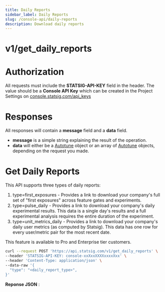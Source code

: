 ```yaml
---
title: Daily Reports
sidebar_label: Daily Reports
slug: /console-api/daily-reports
description: Download daily reports
---
```


# v1/get_daily_reports

# Authorization

All requests must include the **STATSIG-API-KEY** field in the header. The value should be a **Console API Key** which can be created in the Project Settings on [console.statsig.com/api_keys](https://console.statsig.com/api_keys)

# Responses

All responses will contain a **message** field and a **data** field.

- **message** is a simple string explaining the result of the operation.
- **data** will either be a [Autotune](#autotune-object) object or an array of [Autotune](#autotune-object) objects, depending on the request you made.

# Get Daily Reports

This API supports three types of daily reports:
1. type=first_exposures - Provides a link to download your company's full set of "first exposures" across feature gates and experiments.
2. type=pulse_daily - Provides a link to download your company's daily experimental results.  This data is a single day's results and a full experimental analysis requires the entire duration of the experiment.
3. type=unit_metrics_daily - Provides a link to download your company's daily user metrics (as computed by Statsig).  This data has one row for every user/metric pair for the most recent date.

This feature is available to Pro and Enterprise tier customers.

```bash
curl --request POST 'https://api.statsig.com/v1/get_daily_reports' \
--header 'STATSIG-API-KEY: console-xxXxxXXXXxxxxXxx' \
--header 'Content-Type: application/json' \
--data-raw '{
  "type": "<daily_report_type>",
}'
```

**Reponse JSON** : 

```json
```